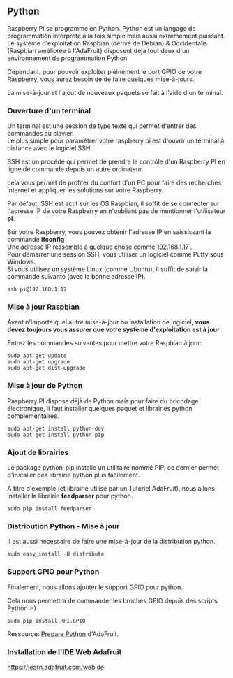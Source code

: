 == Python ==
Raspberry PI se programme en Python. Python est un langage de programmation interprété à la fois simple mais aussi extrêmement puissant.<br />

Le système d'exploitation Raspbian (dérivé de Debian) & Occidentalis (Raspbian améliorée à l'AdaFruit) disposent déjà tout deux d'un environnement de programmation Python.

Cependant, pour pouvoir exploiter pleinement le port GPIO de votre Raspberry, vous aurez besoin de de faire quelques mise-à-jours.

La mise-à-jour et l'ajout de nouveaux paquets se fait à l'aide d'un terminal.

=== Ouverture d'un terminal ===
Un terminal est une session de type texte qui permet d'entrer des commandes au clavier.<br />

Le plus simple pour paramétrer votre raspberry pi est d'ouvrir un terminal à distance avec le logiciel SSH.

SSH est un procédé qui permet de prendre le contrôle d'un Raspberry PI en ligne de commande depuis un autre ordinateur.

cela vous permet de profiter du confort d'un PC pour faire des recherches internet et appliquer les solutions sur votre Raspberry.

Par défaut, SSH est actif sur les OS Raspbian, il suffit de se connecter sur l'adresse IP de votre Raspberry en n'oubliant pas de mentionner l'utilisateur '''pi'''.

Sur votre Raspberry, vous pouvez obtenir l'adresse IP en saississant la commande '''ifconfig'''<br />
Une adresse IP ressemble à quelque chose comme 192.168.1.17 .<br />

Pour démarrer une session SSH, vous utiliser un logiciel comme Putty sous Windows.<br />
Si vous utilisez un système Linux (comme Ubuntu), il suffit de saisir la commande suivante (avec la bonne adresse IP).
 <nowiki>ssh pi@192.168.1.17</nowiki>

=== Mise à jour Raspbian ===
Avant n'importe quel autre mise-à-jour ou installation de logiciel, '''vous devez toujours vous assurer que votre système d'exploitation est à jour'''

Entrez les commandes suivantes pour mettre votre Raspbian à jour: 

 <nowiki>sudo apt-get update
sudo apt-get upgrade
sudo apt-get dist-upgrade</nowiki>

=== Mise à jour de Python ===
Raspberry PI dispose déjà de Python mais pour faire du bricodage électronique, il faut installer quelques paquet et librairies python complémentaires.

 <nowiki>sudo apt-get install python-dev
sudo apt-get install python-pip </nowiki>

=== Ajout de librairies ===
Le package python-pip installe un utilitaire nommé PIP, ce dernier permet d'installer des librairie python plus facilement.

A titre d'exemple (et librairie utilisé par un Tutoriel AdaFruit), nous allons installer la librairie '''feedparser''' pour python.

 <nowiki>sudo pip install feedparser</nowiki> 

=== Distribution Python - Mise à jour ===
Il est aussi nécessaire de faire une mise-à-jour de la distribution python.

 <nowiki>sudo easy_install -U distribute</nowiki>

=== Support GPIO pour Python ===
Finalement, nous allons ajouter le support GPIO pour python.

Cela nous permettra de commander les broches GPIO depuis des scripts Python :-)

 <nowiki>sudo pip install RPi.GPIO</nowiki>
Ressource: [http://learn.adafruit.com/raspberry-pi-e-mail-notifier-using-leds/prepare-python Prepare Python] d'AdaFruit.

=== Installation de l'IDE Web Adafruit ===
https://learn.adafruit.com/webide
